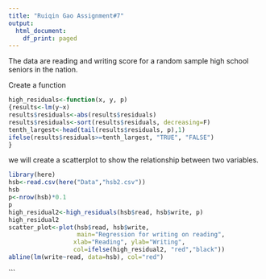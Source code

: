 ```yaml
---
title: "Ruiqin Gao Assignment#7"
output:
  html_document:
    df_print: paged
---
```

The data are reading and writing score for a random sample high school seniors in the nation.

Create a function
```r
high_residuals<-function(x, y, p)
{results<-lm(y~x)
results$residuals<-abs(results$residuals)
results$residuals<-sort(results$residuals, decreasing=F)
tenth_largest<-head(tail(results$residuals, p),1)
ifelse(results$residuals>=tenth_largest, "TRUE", "FALSE")
}
```

we will create a scatterplot to show the relationship between two variables.
```r
library(here)
hsb<-read.csv(here("Data","hsb2.csv"))
hsb
p<-nrow(hsb)*0.1
p
high_residual2<-high_residuals(hsb$read, hsb$write, p)
high_residual2
scatter_plot<-plot(hsb$read, hsb$write,
                   main="Regression for writing on reading", 
                  xlab="Reading", ylab="Writing",
                  col=ifelse(high_residual2, "red","black"))
abline(lm(write~read, data=hsb), col="red")
```




```



 






